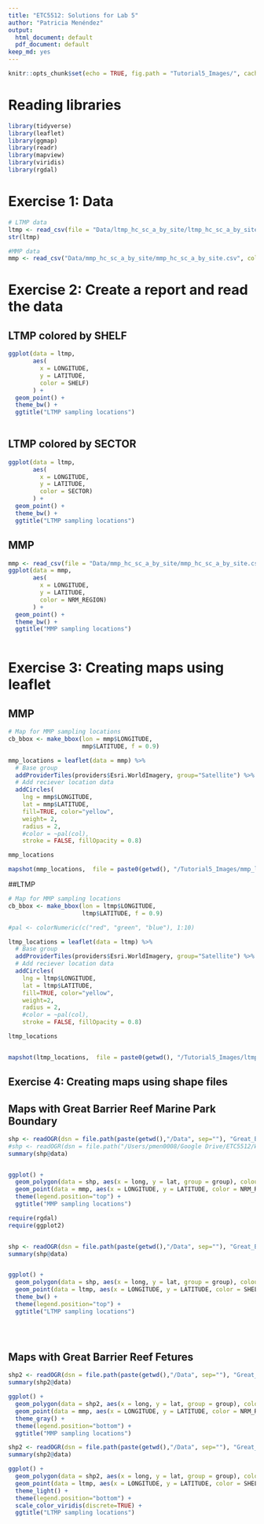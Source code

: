 ```yaml
---
title: "ETC5512: Solutions for Lab 5"
author: "Patricia Menéndez"
output:
  html_document: default
  pdf_document: default
keep_md: yes
---
```


```r
knitr::opts_chunk$set(echo = TRUE, fig.path = "Tutorial5_Images/", cache = TRUE, fig.width = 8, fig.height = 8)

```

# Reading libraries

```r
library(tidyverse)
library(leaflet)
library(ggmap)
library(readr)
library(mapview)
library(viridis)
library(rgdal)

```

# Exercise 1: Data 


```r
# LTMP data
ltmp <- read_csv(file = "Data/ltmp_hc_sc_a_by_site/ltmp_hc_sc_a_by_site.csv", col_types = cols())
str(ltmp)

```


```r
#MMP data
mmp <- read_csv("Data/mmp_hc_sc_a_by_site/mmp_hc_sc_a_by_site.csv", col_types = cols())
```

# Exercise 2: Create a report and read the data

## LTMP colored by SHELF
```r
ggplot(data = ltmp,
       aes(
         x = LONGITUDE,
         y = LATITUDE, 
         color = SHELF)
       ) +
  geom_point() +
  theme_bw() +
  ggtitle("LTMP sampling locations")
  
```

## LTMP colored by SECTOR

```r
ggplot(data = ltmp,
       aes(
         x = LONGITUDE,
         y = LATITUDE, 
         color = SECTOR)
       ) +
  geom_point() +
  theme_bw() +
  ggtitle("LTMP sampling locations")
```


## MMP

```r

mmp <- read_csv(file = "Data/mmp_hc_sc_a_by_site/mmp_hc_sc_a_by_site.csv", col_types = cols())
ggplot(data = mmp,
       aes(
         x = LONGITUDE,
         y = LATITUDE, 
         color = NRM_REGION)
       ) +
  geom_point() +
  theme_bw() +
  ggtitle("MMP sampling locations")
  
```

# Exercise 3: Creating maps using leaflet

## MMP 

```r
# Map for MMP sampling locations
cb_bbox <- make_bbox(lon = mmp$LONGITUDE, 
                     mmp$LATITUDE, f = 0.9) 

mmp_locations = leaflet(data = mmp) %>%
  # Base group
  addProviderTiles(providers$Esri.WorldImagery, group="Satellite") %>%
  # Add reciever location data
  addCircles(
    lng = mmp$LONGITUDE, 
    lat = mmp$LATITUDE, 
    fill=TRUE, color="yellow",
    weight= 2,
    radius = 2,
    #color = ~pal(col),
    stroke = FALSE, fillOpacity = 0.8)

mmp_locations

mapshot(mmp_locations,  file = paste0(getwd(), "/Tutorial5_Images/mmp_locations.png"))
```

##LTMP


```r
# Map for MMP sampling locations
cb_bbox <- make_bbox(lon = ltmp$LONGITUDE, 
                     ltmp$LATITUDE, f = 0.9) 

#pal <- colorNumeric(c("red", "green", "blue"), 1:10)

ltmp_locations = leaflet(data = ltmp) %>%
  # Base group
  addProviderTiles(providers$Esri.WorldImagery, group="Satellite") %>%
  # Add reciever location data
  addCircles(
    lng = ltmp$LONGITUDE, 
    lat = ltmp$LATITUDE, 
    fill=TRUE, color="yellow",
    weight=2,
    radius = 2,
    #color = ~pal(col),
    stroke = FALSE, fillOpacity = 0.8)

ltmp_locations


mapshot(ltmp_locations,  file = paste0(getwd(), "/Tutorial5_Images/ltmp_locations.png"))
```

## Exercise 4: Creating maps using shape files

## Maps with Great Barrier Reef Marine Park Boundary

```r


shp <- readOGR(dsn = file.path(paste(getwd(),"/Data", sep=""), "Great_Barrier_Reef_Marine_Park_Boundary.shp") , stringsAsFactors = F)
#shp <- readOGR(dsn = file.path("/Users/pmen0008/Google Drive/ETC5512/Wild_Caught_Data/Demo data", "Great_Barrier_Reef_Marine_Park_Boundary.shp") , stringsAsFactors = F)
summary(shp@data)


ggplot() + 
  geom_polygon(data = shp, aes(x = long, y = lat, group = group), colour = "black", fill = NA) +
  geom_point(data = mmp, aes(x = LONGITUDE, y = LATITUDE, color = NRM_REGION)) +
  theme(legend.position="top") +
  ggtitle("MMP sampling locations")

```


```r
require(rgdal)
require(ggplot2)


shp <- readOGR(dsn = file.path(paste(getwd(),"/Data", sep=""), "Great_Barrier_Reef_Marine_Park_Boundary.shp") , stringsAsFactors = F)
summary(shp@data)


ggplot() + 
  geom_polygon(data = shp, aes(x = long, y = lat, group = group), colour = "black", fill = NA) +
  geom_point(data = ltmp, aes(x = LONGITUDE, y = LATITUDE, color = SHELF)) +
  theme_bw() +
  theme(legend.position="top") +
  ggtitle("LTMP sampling locations")

  



```

## Maps with Great Barrier Reef Fetures

```r
shp2 <- readOGR(dsn = file.path(paste(getwd(),"/Data", sep=""), "Great_Barrier_Reef_Features.shp") , stringsAsFactors = F)
summary(shp2@data)

ggplot() + 
  geom_polygon(data = shp2, aes(x = long, y = lat, group = group), colour = "black", fill = NA) +
  geom_point(data = mmp, aes(x = LONGITUDE, y = LATITUDE, color = NRM_REGION)) +
  theme_gray() +
  theme(legend.position="bottom") +
  ggtitle("MMP sampling locations")


```

```r
shp2 <- readOGR(dsn = file.path(paste(getwd(),"/Data", sep=""), "Great_Barrier_Reef_Features.shp") , stringsAsFactors = F)
summary(shp2@data)

ggplot() + 
  geom_polygon(data = shp2, aes(x = long, y = lat, group = group), colour = "grey", fill = NA) +
  geom_point(data = ltmp, aes(x = LONGITUDE, y = LATITUDE, color = SHELF)) +
  theme_light() +
  theme(legend.position="bottom") +
  scale_color_viridis(discrete=TRUE) +  
  ggtitle("LTMP sampling locations")


```


